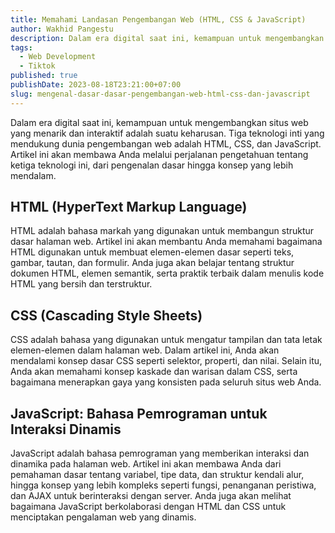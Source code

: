 ```yaml
---
title: Memahami Landasan Pengembangan Web (HTML, CSS & JavaScript)
author: Wakhid Pangestu
description: Dalam era digital saat ini, kemampuan untuk mengembangkan situs web yang menarik dan interaktif adalah suatu keharusan. Tiga teknologi inti yang mendukung dunia pengembangan web adalah HTML, CSS, dan JavaScript. Artikel ini akan membawa Anda melalui perjalanan pengetahuan tentang ketiga teknologi ini, dari pengenalan dasar hingga konsep yang lebih mendalam.
tags:
  - Web Development
  - Tiktok
published: true
publishDate: 2023-08-18T23:21:00+07:00
slug: mengenal-dasar-dasar-pengembangan-web-html-css-dan-javascript
---
```


Dalam era digital saat ini, kemampuan untuk mengembangkan situs web yang menarik dan interaktif adalah suatu keharusan. Tiga teknologi inti yang mendukung dunia pengembangan web adalah HTML, CSS, dan JavaScript. Artikel ini akan membawa Anda melalui perjalanan pengetahuan tentang ketiga teknologi ini, dari pengenalan dasar hingga konsep yang lebih mendalam.

## HTML (HyperText Markup Language)

HTML adalah bahasa markah yang digunakan untuk membangun struktur dasar halaman web. Artikel ini akan membantu Anda memahami bagaimana HTML digunakan untuk membuat elemen-elemen dasar seperti teks, gambar, tautan, dan formulir. Anda juga akan belajar tentang struktur dokumen HTML, elemen semantik, serta praktik terbaik dalam menulis kode HTML yang bersih dan terstruktur.

## CSS (Cascading Style Sheets)

CSS adalah bahasa yang digunakan untuk mengatur tampilan dan tata letak elemen-elemen dalam halaman web. Dalam artikel ini, Anda akan mendalami konsep dasar CSS seperti selektor, properti, dan nilai. Selain itu, Anda akan memahami konsep kaskade dan warisan dalam CSS, serta bagaimana menerapkan gaya yang konsisten pada seluruh situs web Anda.

## JavaScript: Bahasa Pemrograman untuk Interaksi Dinamis

JavaScript adalah bahasa pemrograman yang memberikan interaksi dan dinamika pada halaman web. Artikel ini akan membawa Anda dari pemahaman dasar tentang variabel, tipe data, dan struktur kendali alur, hingga konsep yang lebih kompleks seperti fungsi, penanganan peristiwa, dan AJAX untuk berinteraksi dengan server. Anda juga akan melihat bagaimana JavaScript berkolaborasi dengan HTML dan CSS untuk menciptakan pengalaman web yang dinamis.